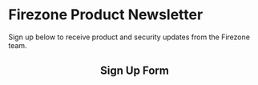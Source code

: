 
<div className="hero shadow--lw">
  <div className="container">
    <h1 className="hero__title">Firezone Product Newsletter</h1>
    <p>
      Sign up below to receive product and security updates from the Firezone
      team.
    </p>
  </div>
</div>

<center>
  <h2 className="margin-vert--xl">Sign Up Form</h2>
</center>

<div className="container">
  <div className="row">
    <div className="col col--12">
      <HubspotForm
        region="na1"
        portalId="23723443"
        formId="a45bf30a-3aca-4523-9bc8-7dc2dc3f6176"
      />
    </div>
  </div>
</div>
